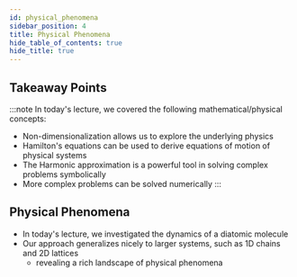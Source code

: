 ```yaml
---
id: physical_phenomena
sidebar_position: 4
title: Physical Phenomena
hide_table_of_contents: true
hide_title: true
---
```




## Takeaway Points

:::note
In today's lecture, we covered the following mathematical/physical concepts:
- Non-dimensionalization allows us to explore the underlying physics
- Hamilton's equations can be used to derive equations of motion of physical systems
- The Harmonic approximation is a powerful tool in solving complex problems symbolically
- More complex problems can be solved numerically
:::

## Physical Phenomena

- In today's lecture, we investigated the dynamics of a diatomic molecule
- Our approach generalizes nicely to larger systems, such as 1D chains and 2D lattices
  - revealing a rich landscape of physical phenomena

<Tabs lazy>

<TabItem value="1d-chains" label="1D Chains">
<LennardJonesLatticeDynamics />
</TabItem>

<TabItem value="2d-surfaces" label="2D Surfaces">
<LennardJonesSurfaceEnergy />
</TabItem>

<TabItem value="compression-waves" label="Compression Waves">
<LennardJonesCompressionWaves />
</TabItem>

<TabItem value="dislocations" label="Indentation Experiment">
<LennardJonesDislocations />
</TabItem>

</Tabs>
